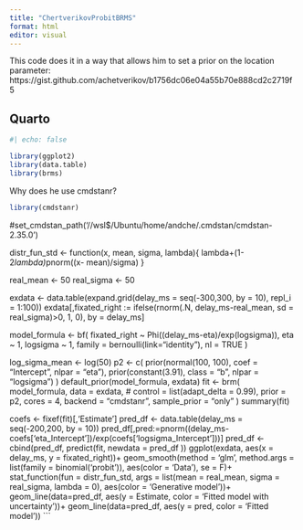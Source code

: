 ```yaml
---
title: "ChertverikovProbitBRMS"
format: html
editor: visual
---
```


This code does it in a way that allows him to set a prior on the location parameter: https://gist.github.com/achetverikov/b1756dc06e04a55b70e888cd2c2719f5

## Quarto

```r
#| echo: false

library(ggplot2)
library(data.table)
library(brms)
```

Why does he use cmdstanr?

```r
library(cmdstanr)
```

#set_cmdstan_path('//wsl$/Ubuntu/home/andche/.cmdstan/cmdstan-2.35.0')


distr_fun_std <- function(x, mean, sigma, lambda){
  lambda+(1-2*lambda)*pnorm((x- mean)/sigma)
}

real_mean <- 50
real_sigma <- 50

exdata <- data.table(expand.grid(delay_ms = seq(-300,300, by = 10), repl_i = 1:100))
exdata[,fixated_right := ifelse(rnorm(.N, delay_ms-real_mean, sd = real_sigma)>0, 1, 0), by = delay_ms]

model_formula <- bf(
  fixated_right ~ Phi((delay_ms-eta)/exp(logsigma)),
  eta ~ 1,
  logsigma ~ 1,
  family = bernoulli(link="identity"),
  nl = TRUE
)

log_sigma_mean <- log(50)
p2 <- c(
  prior(normal(100, 100), coef = "Intercept",  nlpar = "eta"),
  prior(constant(3.91), class = "b", nlpar = "logsigma")
)
default_prior(model_formula, exdata)
fit <- brm(
  model_formula,
  data = exdata, 
  # control = list(adapt_delta = 0.99),
  prior = p2,
  cores = 4,
  backend = "cmdstanr",
  sample_prior = "only"
)
summary(fit)

coefs <- fixef(fit)[,'Estimate']
pred_df <-  data.table(delay_ms = seq(-200,200, by = 10))
pred_df[,pred:=pnorm((delay_ms-coefs['eta_Intercept'])/exp(coefs['logsigma_Intercept']))]
pred_df <- cbind(pred_df, predict(fit, newdata = pred_df ))
ggplot(exdata, aes(x = delay_ms, y = fixated_right))+
  geom_smooth(method = 'glm', method.args = list(family = binomial('probit')), aes(color = 'Data'), se = F)+
  stat_function(fun = distr_fun_std, args = list(mean = real_mean, sigma = real_sigma, lambda = 0), aes(color = 'Generative model'))+
  geom_line(data=pred_df, aes(y = Estimate, color = 'Fitted model with uncertainty'))+
  geom_line(data=pred_df, aes(y = pred, color = 'Fitted model'))
```


